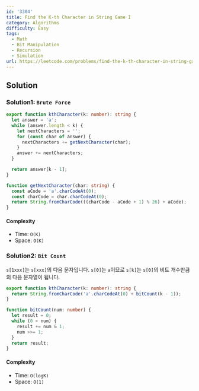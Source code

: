 ```yaml
---
id: '3304'
title: Find the K-th Character in String Game I
category: Algorithms
difficulty: Easy
tags:
  - Math
  - Bit Manipulation
  - Recursion
  - Simulation
url: https://leetcode.com/problems/find-the-k-th-character-in-string-game-i
---
```


## Solution

### Solution1: `Brute Force`

```typescript filename="solution.ts" copy
export function kthCharacter(k: number): string {
  let answer = 'a';
  while (answer.length < k) {
    let nextCharacters = '';
    for (const char of answer) {
      nextCharacters += getNextCharacter(char);
    }
    answer += nextCharacters;
  }

  return answer[k - 1];
}

function getNextCharacter(char: string) {
  const aCode = 'a'.charCodeAt(0);
  const charCode = char.charCodeAt(0);
  return String.fromCharCode(((charCode - aCode + 1) % 26) + aCode);
}
```

#### Complexity

- Time: `O(K)`
- Space: `O(K)`

### Solution2: `Bit Count`

`s[1xxx]`는 `s[xxx]`의 다음 문자입니다.
`s[0]`는 `a`이므로 `s[k]`는 `s[0]`의 비트 개수만큼의 다음 문자열이 됩니다.

```typescript filename="solution.ts" copy
export function kthCharacter(k: number): string {
  return String.fromCharCode('a'.charCodeAt(0) + bitCount(k - 1));
}

function bitCount(num: number) {
  let result = 0;
  while (0 < num) {
    result += num & 1;
    num >>= 1;
  }
  return result;
}
```

#### Complexity

- Time: `O(logK)`
- Space: `O(1)`

